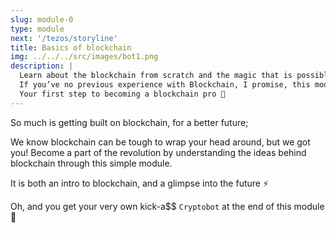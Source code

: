 ```yaml
---
slug: module-0
type: module
next: '/tezos/storyline'
title: Basics of blockchain
img: ../../../src/images/bot1.png
description: |
  Learn about the blockchain from scratch and the magic that is possible with it. 
  If you’ve no previous experience with Blockchain, I promise, this module will blow your mind. 
  Your first step to becoming a blockchain pro 🚀
---
```


So much is getting built on blockchain, for a better future; 

We know blockchain can be tough to wrap your head around, but we got you! Become a part of the revolution by understanding the ideas behind blockchain through this simple module.

It is both an intro to blockchain, and a glimpse into the future ⚡️

Oh, and you get your very own kick-a$$ `Cryptobot` at the end of this module 🤖